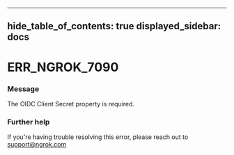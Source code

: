 

---
hide_table_of_contents: true
displayed_sidebar: docs
---


# ERR_NGROK_7090

### Message
The OIDC Client Secret property is required.

<ErrorDetails />



### Further help
If you're having trouble resolving this error, please reach out to [support@ngrok.com](mailto:support@ngrok.com?subject=Help%20with%20ERR_NGROK_7090)

